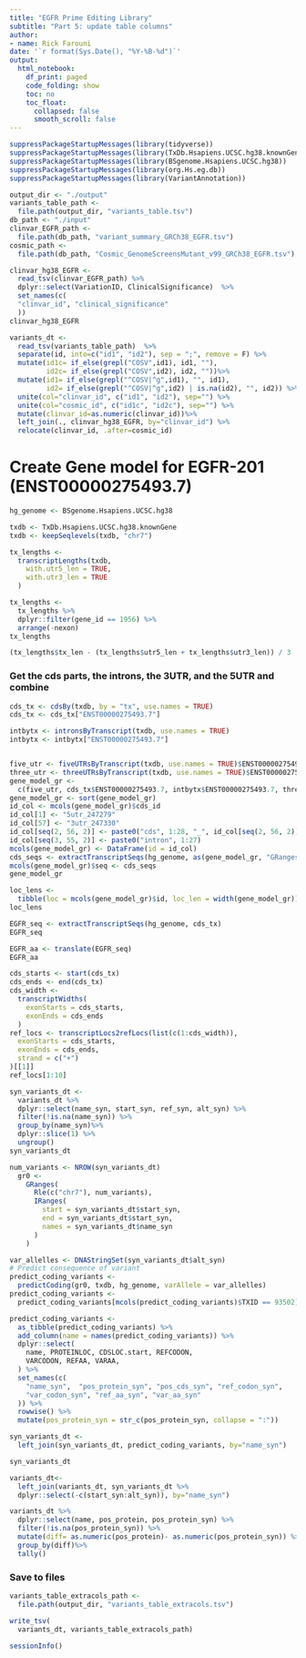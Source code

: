 ```yaml
---
title: "EGFR Prime Editing Library"
subtitle: "Part 5: update table columns"
author: 
- name: Rick Farouni
date: '`r format(Sys.Date(), "%Y-%B-%d")`'
output:
  html_notebook:
    df_print: paged
    code_folding: show
    toc: no
    toc_float: 
      collapsed: false
      smooth_scroll: false
---
```


```r
suppressPackageStartupMessages(library(tidyverse))
suppressPackageStartupMessages(library(TxDb.Hsapiens.UCSC.hg38.knownGene))
suppressPackageStartupMessages(library(BSgenome.Hsapiens.UCSC.hg38))
suppressPackageStartupMessages(library(org.Hs.eg.db))
suppressPackageStartupMessages(library(VariantAnnotation))
```




```r
output_dir <- "./output"
variants_table_path <-
  file.path(output_dir, "variants_table.tsv")
db_path <- "./input"
clinvar_EGFR_path <-
  file.path(db_path, "variant_summary_GRCh38_EGFR.tsv")
cosmic_path <-
  file.path(db_path, "Cosmic_GenomeScreensMutant_v99_GRCh38_EGFR.tsv")
```


```r
clinvar_hg38_EGFR <-
  read_tsv(clinvar_EGFR_path) %>%
  dplyr::select(VariationID, ClinicalSignificance)  %>% 
  set_names(c(
  "clinvar_id", "clinical_significance"
  )) 
clinvar_hg38_EGFR
```




```r
variants_dt <-
  read_tsv(variants_table_path)  %>%
  separate(id, into=c("id1", "id2"), sep = ";", remove = F) %>%
  mutate(id1c= if_else(grepl("COSV",id1), id1, ""),
         id2c= if_else(grepl("COSV",id2), id2, ""))%>%
  mutate(id1= if_else(grepl("^COSV|^g",id1), "", id1),
         id2= if_else(grepl("^COSV|^g",id2) | is.na(id2), "", id2)) %>%
  unite(col="clinvar_id", c("id1", "id2"), sep="") %>%
  unite(col="cosmic_id", c("id1c", "id2c"), sep="") %>%
  mutate(clinvar_id=as.numeric(clinvar_id))%>%
  left_join(., clinvar_hg38_EGFR, by="clinvar_id") %>%
  relocate(clinvar_id, .after=cosmic_id)
```



# Create Gene model for EGFR-201 (ENST00000275493.7)

```r
hg_genome <- BSgenome.Hsapiens.UCSC.hg38
```

```r
txdb <- TxDb.Hsapiens.UCSC.hg38.knownGene
txdb <- keepSeqlevels(txdb, "chr7")
```



```r
tx_lengths <-
  transcriptLengths(txdb,
    with.utr5_len = TRUE,
    with.utr3_len = TRUE
  )

tx_lengths <-
  tx_lengths %>%
  dplyr::filter(gene_id == 1956) %>%
  arrange(-nexon)
tx_lengths
```


```r
(tx_lengths$tx_len - (tx_lengths$utr5_len + tx_lengths$utr3_len)) / 3
```

### Get the cds parts, the introns, the 3UTR, and the 5UTR and combine


```r
cds_tx <- cdsBy(txdb, by = "tx", use.names = TRUE)
cds_tx <- cds_tx["ENST00000275493.7"]

intbytx <- intronsByTranscript(txdb, use.names = TRUE)
intbytx <- intbytx["ENST00000275493.7"]


five_utr <- fiveUTRsByTranscript(txdb, use.names = TRUE)$ENST00000275493.7
three_utr <- threeUTRsByTranscript(txdb, use.names = TRUE)$ENST00000275493.7
gene_model_gr <-
  c(five_utr, cds_tx$ENST00000275493.7, intbytx$ENST00000275493.7, three_utr)
gene_model_gr <- sort(gene_model_gr)
id_col <- mcols(gene_model_gr)$cds_id
id_col[1] <- "5utr_247279"
id_col[57] <- "3utr_247330"
id_col[seq(2, 56, 2)] <- paste0("cds", 1:28, "_", id_col[seq(2, 56, 2)])
id_col[seq(3, 55, 2)] <- paste0("intron", 1:27)
mcols(gene_model_gr) <- DataFrame(id = id_col)
cds_seqs <- extractTranscriptSeqs(hg_genome, as(gene_model_gr, "GRangesList"))
mcols(gene_model_gr)$seq <- cds_seqs
gene_model_gr
```


```r
loc_lens <-
  tibble(loc = mcols(gene_model_gr)$id, loc_len = width(gene_model_gr))
loc_lens
```



```r
EGFR_seq <- extractTranscriptSeqs(hg_genome, cds_tx)
EGFR_seq
```

```r
EGFR_aa <- translate(EGFR_seq)
EGFR_aa
```


```r
cds_starts <- start(cds_tx)
cds_ends <- end(cds_tx)
cds_width <-
  transcriptWidths(
    exonStarts = cds_starts,
    exonEnds = cds_ends
  )
ref_locs <- transcriptLocs2refLocs(list(c(1:cds_width)),
  exonStarts = cds_starts,
  exonEnds = cds_ends,
  strand = c("+")
)[[1]]
ref_locs[1:10]
```



```r
syn_variants_dt <-
  variants_dt %>%
  dplyr::select(name_syn, start_syn, ref_syn, alt_syn) %>%
  filter(!is.na(name_syn)) %>%
  group_by(name_syn)%>%
  dplyr::slice(1) %>%
  ungroup()
syn_variants_dt
```

```r
num_variants <- NROW(syn_variants_dt)
  gr0 <-
    GRanges(
      Rle(c("chr7"), num_variants),
      IRanges(
        start = syn_variants_dt$start_syn,
        end = syn_variants_dt$start_syn,
        names = syn_variants_dt$name_syn
      )
    )

var_allelles <- DNAStringSet(syn_variants_dt$alt_syn)
# Predict consequence of variant
predict_coding_variants <-
  predictCoding(gr0, txdb, hg_genome, varAllele = var_allelles)
predict_coding_variants <-
  predict_coding_variants[mcols(predict_coding_variants)$TXID == 93502]

predict_coding_variants <-
  as_tibble(predict_coding_variants) %>%
  add_column(name = names(predict_coding_variants)) %>%
  dplyr::select(
    name, PROTEINLOC, CDSLOC.start, REFCODON,
    VARCODON, REFAA, VARAA, 
  ) %>%
  set_names(c(
    "name_syn",  "pos_protein_syn", "pos_cds_syn", "ref_codon_syn",
    "var_codon_syn", "ref_aa_syn", "var_aa_syn"
  )) %>%
  rowwise() %>%
  mutate(pos_protein_syn = str_c(pos_protein_syn, collapse = ":")) 

syn_variants_dt <- 
  left_join(syn_variants_dt, predict_coding_variants, by="name_syn")

syn_variants_dt
```
```r
variants_dt<-
  left_join(variants_dt, syn_variants_dt %>%
  dplyr::select(-c(start_syn:alt_syn)), by="name_syn")
```

```r
variants_dt %>%
  dplyr::select(name, pos_protein, pos_protein_syn) %>%
  filter(!is.na(pos_protein_syn)) %>%
  mutate(diff= as.numeric(pos_protein)- as.numeric(pos_protein_syn)) %>%
  group_by(diff)%>%
  tally()
```


### Save to files

```r
variants_table_extracols_path <-
  file.path(output_dir, "variants_table_extracols.tsv")

write_tsv(
  variants_dt, variants_table_extracols_path)
```



```r
sessionInfo()
```
